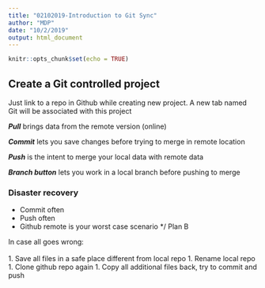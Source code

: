 ```yaml
---
title: "02102019-Introduction to Git Sync"
author: "MDP"
date: "10/2/2019"
output: html_document
---
```


```r
knitr::opts_chunk$set(echo = TRUE)
```

## Create a Git controlled project

Just link to a repo in Github while creating new project.
A new tab named Git will be associated with this project


**_Pull_** brings data from the remote version (online)

**_Commit_** lets you save changes before trying to merge in remote location

**_Push_** is the intent to merge your local data with remote data

**_Branch button_** lets you work in a local branch before pushing to merge


### Disaster recovery

- Commit often
- Push often
- Github remote is your worst case scenario */ Plan B

In case all goes wrong:\
\
1. Save all files in a safe place different from local repo
1. Rename local repo
1. Clone github repo again
1. Copy all additional files back, try to commit and push
